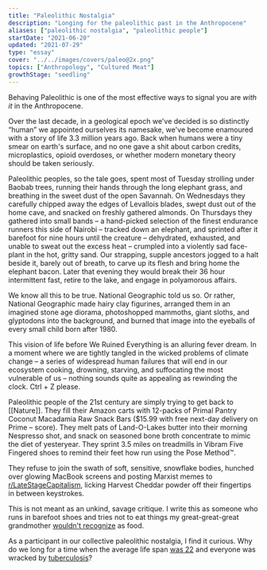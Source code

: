 ```yaml
---
title: "Paleolithic Nostalgia"
description: "Longing for the paleolithic past in the Anthropocene"
aliases: ["paleolithic nostalgia", "paleolithic people"]
startDate: "2021-06-20"
updated: "2021-07-29"
type: "essay"
cover: "../../images/covers/paleo@2x.png"
topics: ["Anthropology", "Cultured Meat"]
growthStage: "seedling"
---
```


<IntroParagraph>

Behaving Paleolithic is one of the most effective ways to signal you are _with it_ in the Anthropocene.

</IntroParagraph>

Over the last decade, in a geological epoch we've decided is so distinctly “human” we appointed ourselves its namesake, we've become enamoured with a story of life 3.3 million years ago. Back when humans were a tiny smear on earth's surface, and no one gave a shit about carbon credits, microplastics, opioid overdoses, or whether modern monetary theory should be taken seriously.

Paleolithic peoples, so the tale goes, spent most of Tuesday strolling under Baobab trees, running their hands through the long elephant grass, and breathing in the sweet dust of the open Savannah. On Wednesdays they carefully chipped away the edges of Levallois blades, swept dust out of the home cave, and snacked on freshly gathered almonds. On Thursdays they gathered into small bands – a hand-picked selection of the finest endurance runners this side of Nairobi – tracked down an elephant, and sprinted after it barefoot for nine hours until the creature – dehydrated, exhausted, and unable to sweat out the excess heat – crumpled into a violently sad face-plant in the hot, gritty sand. Our strapping, supple ancestors jogged to a halt beside it, barely out of breath, to carve up its flesh and bring home the elephant bacon. Later that evening they would break their 36 hour intermittent fast, retire to the lake, and engage in polyamorous affairs.

We know all this to be true. National Geographic told us so. Or rather, National Geographic made hairy clay figurines, arranged them in an imagined stone age diorama, photoshopped mammoths, giant sloths, and glyptodons into the background, and burned that image into the eyeballs of every small child born after 1980.

This vision of life before We Ruined Everything is an alluring fever dream. In a moment where we are tightly tangled in the wicked problems of climate change – a series of widespread human failures that will end in our ecosystem cooking, drowning, starving, and suffocating the most vulnerable of us – nothing sounds quite as appealing as rewinding the clock. Ctrl + Z please.

Paleolithic people of the 21st century are simply trying to get back to [[Nature]]. They fill their Amazon carts with 12-packs of Primal Pantry Coconut Macadamia Raw Snack Bars ($15.99 with free next-day delivery on Prime – score). They melt pats of Land-O-Lakes butter into their morning Nespresso shot, and snack on seasoned bone broth concentrate to mimic the diet of yesteryear. They sprint 3.5 miles on treadmills in Vibram Five Fingered shoes to remind their feet how run using the Pose Method™️.

They refuse to join the swath of soft, sensitive, snowflake bodies, hunched over glowing MacBook screens and posting Marxist memes to [r/LateStageCapitalism](https://www.reddit.com/r/LateStageCapitalism/), licking Harvest Cheddar powder off their fingertips in between keystrokes.

This is not meant as an unkind, savage critique. I write this as someone who runs in barefoot shoes and tries not to eat things my great-great-great grandmother [wouldn't recognize](https://michaelpollan.com/articles-archive/six-rules-for-eating-wisely/) as food.

As a participant in our collective paleolithic nostalgia, I find it curious. Why do we long for a time when the average life span [was 22](https://en.wikipedia.org/wiki/Life_expectancy#Maximum) and everyone was wracked by [tuberculosis](https://www.ncbi.nlm.nih.gov/pmc/articles/PMC3313944/)?

<ComingSoon />
